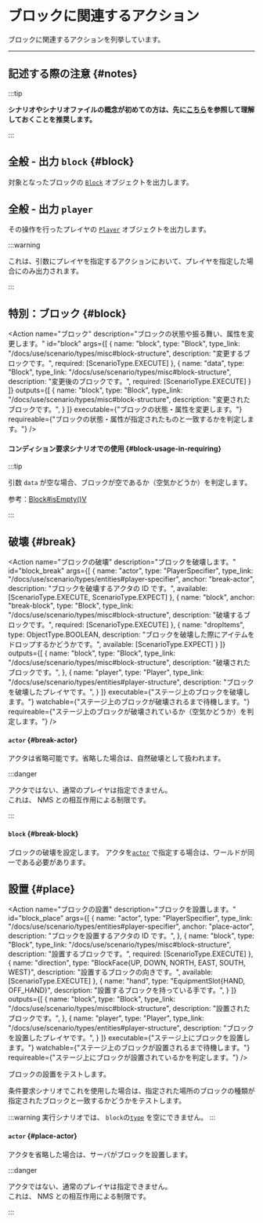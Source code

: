 
# ブロックに関連するアクション

ブロックに関連するアクションを列挙しています。

---

## 記述する際の注意 {#notes}

:::tip

**シナリオやシナリオファイルの概念が初めての方は、先に[こちら](/docs/use/scenario)を参照して理解しておくことを推奨します。**

:::

<BelowDocument docId="use/scenario/scenario-file"
               label="シナリオファイルを記述する際の注意"
               anchor="notes"
/>

## 全般 - 出力 `block` {#block}

対象となったブロックの [`Block`](/docs/use/scenario/types/misc#block-structure) オブジェクトを出力します。

## 全般 - 出力 `player`

その操作を行ったプレイヤの [`Player`](/docs/use/scenario/types/entities#player-structure) オブジェクトを出力します。

:::warning

これは、引数にプレイヤを指定するアクションにおいて、プレイヤを指定した場合にのみ出力されます。

:::

## 特別：ブロック {#block}

<Action
  name="ブロック"
  description="ブロックの状態や振る舞い、属性を変更します。"
  id="block"
  args={[
    {
      name: "block",
      type: "Block",
      type_link: "/docs/use/scenario/types/misc#block-structure",
      description: "変更するブロックです。",
      required: [ScenarioType.EXECUTE]
    },
    {
      name: "data",
      type: "Block",
      type_link: "/docs/use/scenario/types/misc#block-structure",
      description: "変更後のブロックです。",
      required: [ScenarioType.EXECUTE]
    }
  ]}
  outputs={[
    {
      name: "block",
      type: "Block",
      type_link: "/docs/use/scenario/types/misc#block-structure",
      description: "変更されたブロックです。",
    }
  ]}
  executable={"ブロックの状態・属性を変更します。"}
  requireable={"ブロックの状態・属性が指定されたものと一致するかを判定します。"}
/>

#### コンディション要求シナリオでの使用 {#block-usage-in-requiring}

:::tip

引数 `data` が空な場合、ブロックが空であるか（空気かどうか）を判定します。

参考：[Block#isEmpty()V](https://jd.papermc.io/paper/1.16/org/bukkit/block/Block.html#isEmpty--)

:::

## 破壊 {#break}

<Action name="ブロックの破壊"
        description="ブロックを破壊します。"
        id="block_break"
        args={[
          {
            name: "actor",
            type: "PlayerSpecifier",
            type_link: "/docs/use/scenario/types/entities#player-specifier",
            anchor: "break-actor",
            description: "ブロックを破壊するアクタの ID です。",
            available: [ScenarioType.EXECUTE, ScenarioType.EXPECT]
          },
          {
            name: "block",
            anchor: "break-block",
            type: "Block",
            type_link: "/docs/use/scenario/types/misc#block-structure",
            description: "破壊するブロックです。",
            required: [ScenarioType.EXECUTE]
          },
          {
            name: "dropItems",
            type: ObjectType.BOOLEAN,
            description: "ブロックを破壊した際にアイテムをドロップするかどうかです。",
            available: [ScenarioType.EXPECT]
          }
        ]}
        outputs={[
          {
            name: "block",
            type: "Block",
            type_link: "/docs/use/scenario/types/misc#block-structure",
            description: "破壊されたブロックです。",
          },
          {
            name: "player",
            type: "Player",
            type_link: "/docs/use/scenario/types/entities#player-structure",
            description: "ブロックを破壊したプレイヤです。",
          }
        ]}
        executable={"ステージ上のブロックを破壊します。"}
        watchable={"ステージ上のブロックが破壊されるまで待機します。"}
        requireable={"ステージ上のブロックが破壊されているか（空気かどうか）を判定します。"}
/>

#### `actor` {#break-actor}

アクタは省略可能です。省略した場合は、自然破壊として扱われます。

:::danger

アクタではない、通常のプレイヤは指定できません。  
これは、 NMS との相互作用による制限です。

:::

#### `block` {#break-block}

ブロックの破壊を設定します。
アクタを[`actor`](#break-actor) で指定する場合は、ワールドが同一である必要があります。

## 設置 {#place}

<Action name="ブロックの設置"
        description="ブロックを設置します。"
        id="block_place"
        args={[
          {
            name: "actor",
            type: "PlayerSpecifier",
            type_link: "/docs/use/scenario/types/entities#player-specifier",
            anchor: "place-actor",
            description: "ブロックを設置するアクタの ID です。",
          },
          {
            name: "block",
            type: "Block",
            type_link: "/docs/use/scenario/types/misc#block-structure",
            description: "設置するブロックです。",
            required: [ScenarioType.EXECUTE]
          },
          {
            name: "direction",
            type: "BlockFace{UP, DOWN, NORTH, EAST, SOUTH, WEST}",
            description: "設置するブロックの向きです。",
            available: [ScenarioType.EXECUTE]
          },
          {
            name: "hand",
            type: "EquipmentSlot{HAND, OFF_HAND}",
            description: "設置するブロックを持っている手です。",
          }
        ]}
        outputs={[
          {
            name: "block",
            type: "Block",
            type_link: "/docs/use/scenario/types/misc#block-structure",
            description: "設置されたブロックです。",
          },
          {
            name: "player",
            type: "Player",
            type_link: "/docs/use/scenario/types/entities#player-structure",
            description: "ブロックを設置したプレイヤです。",
          }
        ]}
        executable={"ステージ上にブロックを設置します。"}
        watchable={"ステージ上のブロックが設置されるまで待機します。"}
        requireable={"ステージ上にブロックが設置されているかを判定します。"}
/>

ブロックの設置をテストします。

条件要求シナリオでこれを使用した場合は、指定された場所のブロックの種類が指定されたブロックと一致するかどうかをテストします。  

:::warning
実行シナリオでは、 `block`の[`type`](/docs/use/scenario/types/misc#block-structure) を空にできません。
:::

#### `actor` {#place-actor}

アクタを省略した場合は、サーバがブロックを設置します。

:::danger

アクタではない、通常のプレイヤは指定できません。  
これは、 NMS との相互作用による制限です。

:::

